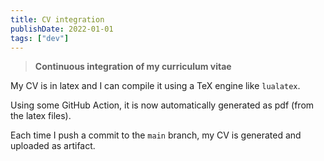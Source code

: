 ```yaml
---
title: CV integration
publishDate: 2022-01-01
tags: ["dev"]
---
```


> **Continuous integration of my curriculum vitae**

My CV is in latex and I can compile it using a TeX engine like `lualatex`.

Using some GitHub Action, it is now automatically generated as pdf (from the latex files).

Each time I push a commit to the `main` branch, my CV is generated and uploaded as artifact.

